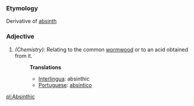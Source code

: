 ===Etymology===
Derivative of [[absinth]]
===Adjective===
#''(Chemistry):'' Relating to the common [[wormwood]] or to an acid obtained from it.
#:'''Translations'''
#:*[[Interlingua]]: absinthic
#:*[[Portuguese]]: [[absíntico]]

[[pl:Absinthic]]